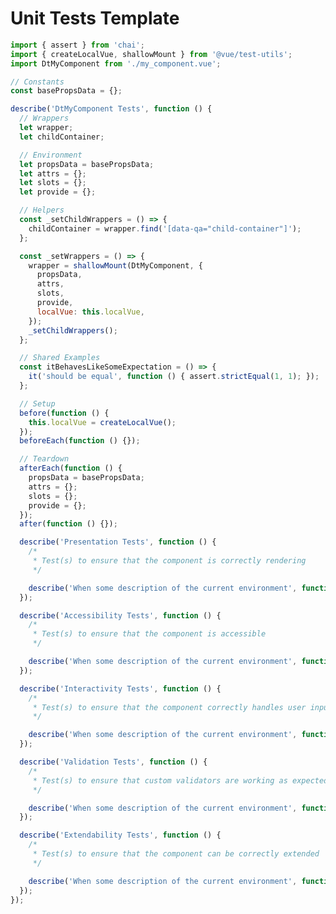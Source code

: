 
<Meta title="Docs/Templates/Unit Tests" />

# Unit Tests Template

```js
import { assert } from 'chai';
import { createLocalVue, shallowMount } from '@vue/test-utils';
import DtMyComponent from './my_component.vue';

// Constants
const basePropsData = {};

describe('DtMyComponent Tests', function () {
  // Wrappers
  let wrapper;
  let childContainer;

  // Environment
  let propsData = basePropsData;
  let attrs = {};
  let slots = {};
  let provide = {};

  // Helpers
  const _setChildWrappers = () => {
    childContainer = wrapper.find('[data-qa="child-container"]');
  };

  const _setWrappers = () => {
    wrapper = shallowMount(DtMyComponent, {
      propsData,
      attrs,
      slots,
      provide,
      localVue: this.localVue,
    });
    _setChildWrappers();
  };

  // Shared Examples
  const itBehavesLikeSomeExpectation = () => {
    it('should be equal', function () { assert.strictEqual(1, 1); });
  };

  // Setup
  before(function () {
    this.localVue = createLocalVue();
  });
  beforeEach(function () {});

  // Teardown
  afterEach(function () {
    propsData = basePropsData;
    attrs = {};
    slots = {};
    provide = {};
  });
  after(function () {});

  describe('Presentation Tests', function () {
    /*
     * Test(s) to ensure that the component is correctly rendering
     */

    describe('When some description of the current environment', function () {});
  });

  describe('Accessibility Tests', function () {
    /*
     * Test(s) to ensure that the component is accessible
     */

    describe('When some description of the current environment', function () {});
  });

  describe('Interactivity Tests', function () {
    /*
     * Test(s) to ensure that the component correctly handles user input
     */

    describe('When some description of the current environment', function () {});
  });

  describe('Validation Tests', function () {
    /*
     * Test(s) to ensure that custom validators are working as expected
     */

    describe('When some description of the current environment', function () {});
  });

  describe('Extendability Tests', function () {
    /*
     * Test(s) to ensure that the component can be correctly extended
     */

    describe('When some description of the current environment', function () {});
  });
});
```
